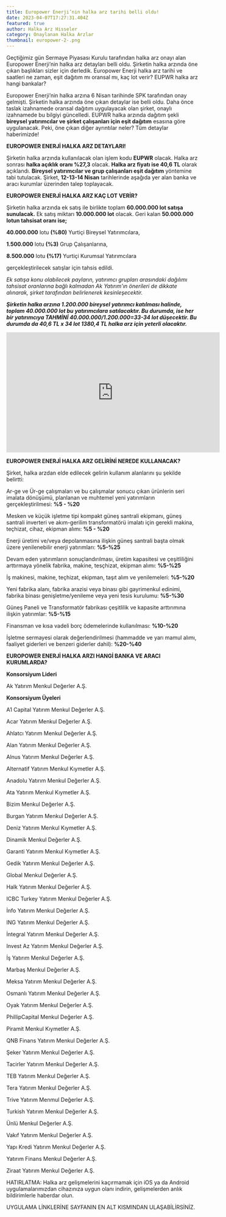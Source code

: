 ```yaml
---
title: Europower Enerji’nin halka arz tarihi belli oldu!
date: 2023-04-07T17:27:31.404Z
featured: true
author: Halka Arz Hisseler
category: Onaylanan Halka Arzlar
thumbnail: europower-2-.png
---
```

Geçtiğimiz gün Sermaye Piyasası Kurulu tarafından halka arz onayı alan Europower Enerji’nin halka arz detayları belli oldu. Şirketin halka arzında öne çıkan başlıkları sizler için derledik. Europower Enerji halka arz tarihi ve saatleri ne zaman, eşit dağıtım mı oransal mı, kaç lot verir? EUPWR halka arz hangi bankalar?

Europower Enerji’nin halka arzına 6 Nisan tarihinde SPK tarafından onay gelmişti. Şirketin halka arzında öne çıkan detaylar ise belli oldu. Daha önce taslak izahnamede oransal dağıtım uygulayacak olan şirket, onaylı izahnamede bu bilgiyi güncelledi. EUPWR halka arzında dağıtım şekli **bireysel yatırımcılar ve şirket çalışanları için eşit dağıtım** esasına göre uygulanacak. Peki, öne çıkan diğer ayrıntılar neler? Tüm detaylar haberimizde!

**EUROPOWER ENERJİ HALKA ARZ DETAYLARI!**

Şirketin halka arzında kullanılacak olan işlem kodu **EUPWR** olacak. Halka arz sonrası **halka açıklık oranı %27,3** olacak. **Halka arz fiyatı ise 40,6 TL** olarak açıklandı. **Bireysel yatırımcılar ve grup çalışanları eşit dağıtım** yöntemine tabi tutulacak. Şirket, **12-13-14 Nisan** tarihlerinde aşağıda yer alan banka ve aracı kurumlar üzerinden talep toplayacak.

**EUROPOWER ENERJİ HALKA ARZ KAÇ LOT VERİR?**

Şirketin halka arzında ek satış ile birlikte toplam **60.000.000 lot satışa sunulacak.** Ek satış miktarı **10.000.000 lot** olacak. Geri kalan **50.000.000 lotun tahsisat oranı ise;**

**40.000.000** lotu **(%80)** Yurtiçi Bireysel Yatırımcılara,

**1.500.000** lotu **(%3)** Grup Çalışanlarına,

**8.500.000** lotu **(%17)** Yurtiçi Kurumsal Yatırımcılara

gerçekleştirilecek satışlar için tahsis edildi.

*Ek satışa konu olabilecek payların, yatırımcı grupları arasındaki dağılımı tahsisat oranlarına bağlı kalmadan Ak Yatırım'ın önerileri de dikkate alınarak, şirket tarafından belirlenerek kesinleşecektir.*

***Şirketin halka arzına 1.200.000 bireysel yatırımcı katılması halinde, toplam 40.000.000 lot bu yatırımcılara satılacaktır. Bu durumda, ise her bir yatırımcıya TAHMİNİ 40.000.000/1.200.000=33-34 lot düşecektir. Bu durumda da 40,6 TL x 34 lot 1380,4 TL halka arz için yeterli olacaktır.***

<iframe width="560" height="315" src="https://www.youtube.com/embed/NFeBaePJypU" title="YouTube video player" frameborder="0" allow="accelerometer; autoplay; clipboard-write; encrypted-media; gyroscope; picture-in-picture; web-share" allowfullscreen></iframe>

**EUROPOWER ENERJİ HALKA ARZ GELİRİNİ NEREDE KULLANACAK?**

Şirket, halka arzdan elde edilecek gelirin kullanım alanlarını şu şekilde belirtti:

Ar-ge ve Ür-ge çalışmaları ve bu çalışmalar sonucu çıkan ürünlerin seri imalata dönüşümü, planlanan ve muhtemel yeni yatırımların gerçekleştirilmesi: **%5 - %20**

Mesken ve küçük işletme tipi kompakt güneş santrali ekipmanı, güneş santrali inverteri ve akım-gerilim transformatörü imalatı için gerekli makina, teçhizat, cihaz, ekipman alımı: **%5 - %20**

Enerji üretimi ve/veya depolanmasına ilişkin güneş santrali başta olmak üzere yenilenebilir enerji yatırımları: **%5-%25**

Devam eden yatırımların sonuçlandırılması, üretim kapasitesi ve çeşitliliğini arttırmaya yönelik fabrika, makine, tesçhizat, ekipman alımı: **%5-%25**

İş makinesi, makine, teçhizat, ekipman, taşıt alım ve yenilemeleri: **%5-%20**

Yeni fabrika alanı, fabrika arazisi veya binası gibi gayrimenkul edinimi, fabrika binası genişletme/yenileme veya yeni tesis kurulumu: **%5-%30**

Güneş Paneli ve Transformatör fabrikası çeşitlilik ve kapasite arttırımına ilişkin yatırımlar: **%5-%15**

Finansman ve kısa vadeli borç ödemelerinde kullanılması: **%10-%20**

İşletme sermayesi olarak değerlendirilmesi (hammadde ve yarı mamul alımı, faaliyet giderleri ve benzeri giderler dahil): **%20-%40**

**EUROPOWER ENERJİ HALKA ARZI HANGİ BANKA VE ARACI KURUMLARDA?**

**Konsorsiyum Lideri**

Ak  Yatırım Menkul Değerler A.Ş.

**Konsorsiyum Üyeleri**

A1 Capital Yatırım Menkul Değerler A.Ş.

Acar Yatırım Menkul Değerler A.Ş.

Ahlatcı Yatırım Menkul Değerler A.Ş.

Alan Yatırım Menkul Değerler A.Ş.

Alnus Yatırım Menkul Değerler A.Ş.

Alternatif Yatırım Menkul Kıymetler A.Ş.

Anadolu Yatırım Menkul Değerler A.Ş.

Ata Yatırım Menkul Kıymetler A.Ş.

Bizim Menkul Değerler A.Ş.

Burgan Yatırım Menkul Değerler A.Ş.

Deniz Yatırım Menkul Kıymetler A.Ş.

Dinamik Menkul Değerler A.Ş.

Garanti Yatırım Menkul Kıymetler A.Ş.

Gedik Yatırım Menkul Değerler A.Ş.

Global Menkul Değerler A.Ş.

Halk Yatırım Menkul Değerler A.Ş.

ICBC Turkey Yatırım Menkul Değerler A.Ş.

İnfo Yatırım Menkul Değerler A.Ş.

ING Yatırım Menkul Değerler A.Ş.

İntegral Yatırım Menkul Değerler A.Ş.

Invest Az Yatırım Menkul Değerler A.Ş.

İş Yatırım Menkul Değerler A.Ş.

Marbaş Menkul Değerler A.Ş.

Meksa Yatırım Menkul Değerler A.Ş.

Osmanlı Yatırım Menkul Değerler A.Ş.

Oyak Yatırım Menkul Değerler A.Ş.

PhillipCapital Menkul Değerler A.Ş.

Piramit Menkul Kıymetler A.Ş.

QNB Finans Yatırım Menkul Değerler A.Ş.

Şeker Yatırım Menkul Değerler A.Ş.

Tacirler Yatırım Menkul Değerler A.Ş.

TEB Yatırım Menkul Değerler A.Ş.

Tera Yatırım Menkul Değerler A.Ş.

Trive Yatırım Menmul Değerler A.Ş.

Turkish Yatırım Menkul Değerler A.Ş.

Ünlü Menkul Değerler A.Ş.

Vakıf Yatırım Menkul Değerler A.Ş.

Yapı Kredi Yatırım Menkul Değerler A.Ş.

Yatırım Finans Menkul Değerler A.Ş.

Ziraat Yatırım Menkul Değerler A.Ş.

H﻿ATIRLATMA: Halka arz gelişmelerini kaçırmamak için iOS ya da Android uygulamalarımızdan cihazınıza uygun olanı indirin, gelişmelerden anlık bildirimlerle haberdar olun.

U﻿YGULAMA LİNKLERİNE SAYFANIN EN ALT KISMINDAN ULAŞABİLİRSİNİZ.